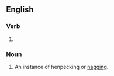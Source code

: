 ==English==

===Verb===
{{head|en|present participle}}

# {{present participle of|henpeck|lang=en|nocat=1}}

===Noun===
{{en-noun}}

# An instance of henpecking or [[nag]]ging.